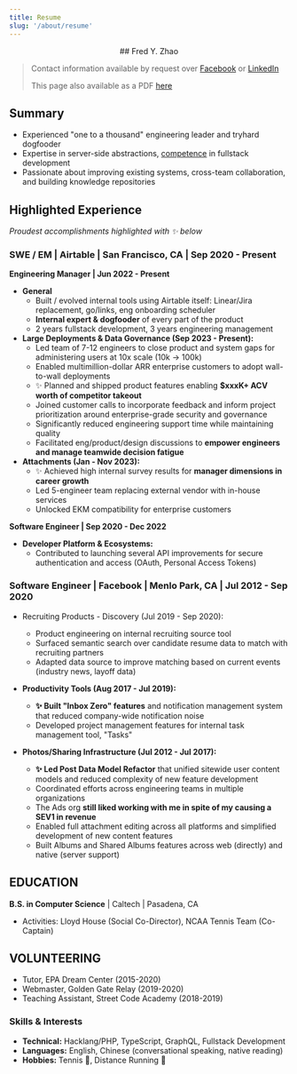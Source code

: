 ```yaml
---
title: Resume
slug: '/about/resume'
---
```



<p align="center">## Fred Y. Zhao</p>

> Contact information available by request over [Facebook](https://fb.me/frdzy) or [LinkedIn](https://linkedin.com/in/frdzy)
>
> This page also available as a PDF [here](/about/resume-pdf)

## Summary

- Experienced "one to a thousand" engineering leader and tryhard dogfooder
- Expertise in server-side abstractions, [competence](/how-i-wish-i-got-introduced-to-js-development-in-2025/) in fullstack development
- Passionate about improving existing systems, cross-team collaboration, and building knowledge repositories

## Highlighted Experience

_Proudest accomplishments highlighted with ✨ below_

### SWE / EM | Airtable <Icon company="airtable" /> | San Francisco, CA | Sep 2020 - Present

**Engineering Manager | Jun 2022 - Present**

- **General**
  - Built / evolved internal tools using Airtable itself: Linear/Jira replacement, go/links, eng onboarding scheduler
  - **Internal expert & dogfooder** of every part of the product
  - 2 years fullstack development, 3 years engineering management
- **Large Deployments & Data Governance (Sep 2023 - Present):**
  - Led team of 7-12 engineers to close product and system gaps for administering users at 10x scale (10k → 100k)
  - Enabled multimillion-dollar ARR enterprise customers to adopt wall-to-wall deployments
  - ✨ Planned and shipped product features enabling **$xxxK+ ACV worth of competitor takeout**
  - Joined customer calls to incorporate feedback and inform project prioritization around enterprise-grade security and governance
  - Significantly reduced engineering support time while maintaining quality
  - Facilitated eng/product/design discussions to **empower engineers and manage teamwide decision fatigue**
- **Attachments (Jan - Nov 2023):**
  - ✨ Achieved high internal survey results for **manager dimensions in career growth**
  - Led 5-engineer team replacing external vendor with in-house services
  - Unlocked EKM compatibility for enterprise customers

**Software Engineer | Sep 2020 - Dec 2022**

- **Developer Platform & Ecosystems:**
  - Contributed to launching several API improvements for secure authentication and access (OAuth,
    Personal Access Tokens)

### Software Engineer | Facebook <Icon company="facebook" /> | Menlo Park, CA | Jul 2012 - Sep 2020

- Recruiting Products - Discovery (Jul 2019 - Sep 2020):

  - Product engineering on internal recruiting source tool
  - Surfaced semantic search over candidate resume data to match with recruiting partners
  - Adapted data source to improve matching based on current events (industry news, layoff data)

- **Productivity Tools (Aug 2017 - Jul 2019):**

  - **✨ Built "Inbox Zero" features** and notification management system that reduced company-wide notification noise
  - Developed project management features for internal task management tool, "Tasks"

- **Photos/Sharing Infrastructure (Jul 2012 - Jul 2017):**
  - **✨ Led Post Data Model Refactor** that unified sitewide user content models and reduced complexity of new feature development
  - Coordinated efforts across engineering teams in multiple organizations
  - The Ads org **still liked working with me in spite of my causing a SEV1 in revenue**
  - Enabled full attachment editing across all platforms and simplified development of new content features
  - Built Albums and Shared Albums features across web (directly) and native (server support)

## EDUCATION

**B.S. in Computer Science** | Caltech | Pasadena, CA

- Activities: Lloyd House (Social Co-Director), NCAA Tennis Team (Co-Captain)

## VOLUNTEERING

- Tutor, EPA Dream Center (2015-2020)
- Webmaster, Golden Gate Relay (2019-2020)
- Teaching Assistant, Street Code Academy (2018-2019)

### Skills & Interests

- **Technical:** Hacklang/PHP, TypeScript, GraphQL, Fullstack Development
- **Languages:** English, Chinese (conversational speaking, native reading)
- **Hobbies:** Tennis 🎾, Distance Running 🏃
